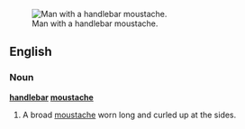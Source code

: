 [[Image:Moustache.jpg|thumb|right|Man with a handlebar moustache.]]
==English==

===Noun===
'''[[handlebar]] [[moustache]]'''

#A broad [[moustache]] worn long and curled up at the sides.
